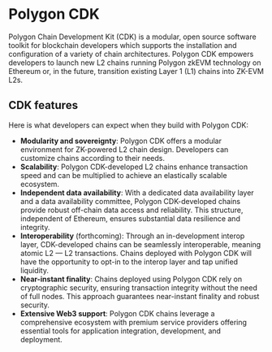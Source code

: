 # Polygon CDK

Polygon Chain Development Kit (CDK) is a modular, open source software toolkit for blockchain developers which supports the installation and configuration of a variety of chain architectures. Polygon CDK empowers developers to launch new L2 chains running Polygon zkEVM technology on Ethereum or, in the future, transition existing Layer 1 (L1) chains into ZK-EVM L2s.

## CDK features

Here is what developers can expect when they build with Polygon CDK:

  * **Modularity and sovereignty**: Polygon CDK offers a modular environment for ZK-powered L2 chain design. Developers can customize chains according to their needs.
  * **Scalability**: Polygon CDK-developed L2 chains enhance transaction speed and can be multiplied to achieve an elastically scalable ecosystem.
  * **Independent data availability**: With a dedicated data availability layer and a data availability committee, Polygon CDK-developed chains provide robust off-chain data access and reliability. This structure, independent of Ethereum, ensures substantial data resilience and integrity.
  * **Interoperability** (forthcoming): Through an in-development interop layer, CDK-developed chains can be seamlessly interoperable, meaning atomic L2 — L2 transactions. Chains deployed with Polygon CDK will have the opportunity to opt-in to the interop layer and tap unified liquidity.
  * **Near-instant finality**: Chains deployed using Polygon CDK rely on cryptographic security, ensuring transaction integrity without the need of full nodes. This approach guarantees near-instant finality and robust security.
  * **Extensive Web3 support**: Polygon CDK chains leverage a comprehensive ecosystem with premium service providers offering essential tools for application integration, development, and deployment.